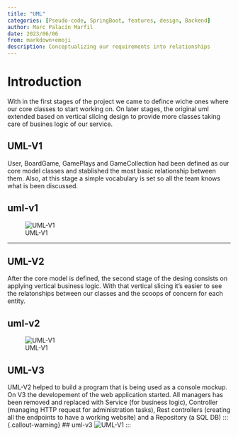 ```yaml
---
title: "UML"
categories: [Pseudo-code, SpringBoot, features, design, Backend]
author: Marc Palacín Marfil
date: 2023/06/06
from: markdown+emoji
description: Conceptualizing our requirements into relationships
---
```


# Introduction 

With in the first stages of the project we came to defince wiche ones where our core classes to start working on. On later stages, the original uml extended based on vertical slicing design to provide more classes taking care of busines logic of our service.


## UML-V1

User, BoardGame, GamePlays and GameCollection had been defined as our core model classes and stablished the most basic relationship between them. Also, at this stage a simple vocabulary is set so all the team knows what is been discussed.

:::{.callout-warning}
## uml-v1
![UML-V1](../img/uml-1-victor.png)
:::

---

## UML-V2

After the core model is defined, the second stage of the desing consists on applying vertical business logic. With that vertical slicing it's easier to see the relatonships between our classes and the scoops of concern for each entity.

:::{.callout-warning}
## uml-v2
![UML-V1](../img/uml-2-marc.png)
:::

## UML-V3

UML-V2 helped to build a program that is being used as a console mockup. On V3 the developement of the web application started. All managers has been removed and replaced with Service (for business logic), Controller (managing HTTP request for administration tasks), Rest controllers (creating all the endpoints to have a working website)
and a Repository (a SQL DB)
:::{.callout-warning}
## uml-v3
![UML-V1](../img/uml-3-marc.png)
:::